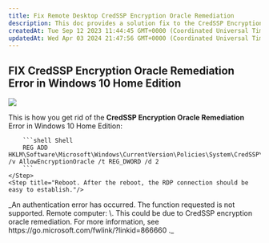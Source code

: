 ```yaml
---
title: Fix Remote Desktop CredSSP Encryption Oracle Remediation
description: This doc provides a solution fix to the CredSSP Encryption Oracle Remediation Error in Windows 10 Home Edition. It involves running a command prompt as administrator, pasting a code, and rebooting the system.
createdAt: Tue Sep 12 2023 11:44:45 GMT+0000 (Coordinated Universal Time)
updatedAt: Wed Apr 03 2024 21:47:56 GMT+0000 (Coordinated Universal Time)
---
```


## FIX CredSSP Encryption Oracle Remediation Error in Windows 10 Home Edition

![](/assets/iYmlnKKkGu7hz93ByFxM6_cred-ssp-encryption-oracle-remediation-error-23ae56892c.png)

This is how you get rid of the **CredSSP Encryption Oracle Remediation** Error in Windows 10 Home Edition:

<Steps>
    <Step title="Type `cmd` in the search bar of your Windows 10"/>
    <Step title="Right click on cmd and `run as Administrator`"/>
    <Step title="Copy/paste the following code and confirm with `Enter`">

        ```shell Shell
        REG ADD HKLM\Software\Microsoft\Windows\CurrentVersion\Policies\System\CredSSP\Parameters\ /v AllowEncryptionOracle /t REG_DWORD /d 2
        ```
    </Step>
    <Step title="Reboot. After the reboot, the RDP connection should be easy to establish."/>

</Steps>

<Warning>
_An authentication error has occurred. The function requested is not supported. Remote computer: \<IP or name of computer>. This could be due to CredSSP encryption oracle remediation. For more information, see https://go.microsoft.com/fwlink/?linkid=866660 ._
</Warning>
